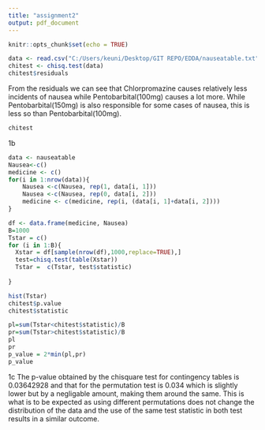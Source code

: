 ```yaml
---
title: "assignment2"
output: pdf_document
---
```


```r
knitr::opts_chunk$set(echo = TRUE)
```


```r
data <- read.csv("C:/Users/keuni/Desktop/GIT REPO/EDDA/nauseatable.txt", sep="")
chitest <- chisq.test(data)
chitest$residuals
```
From the residuals we can see that Chlorpromazine causes relatively less incidents of nausea while Pentobarbital(100mg) causes a lot more. While Pentobarbital(150mg) is also responsible for some cases of nausea, this is less so than Pentobarbital(100mg).

```r
chitest
```



1b

```r
data <- nauseatable
Nausea<-c()
medicine <- c()
for(i in 1:nrow(data)){
    Nausea <-c(Nausea, rep(1, data[i, 1]))
    Nausea <-c(Nausea, rep(0, data[i, 2]))
    medicine <- c(medicine, rep(i, (data[i, 1]+data[i, 2])))
}

df <- data.frame(medicine, Nausea)
B=1000
Tstar = c()
for (i in 1:B){
  Xstar = df[sample(nrow(df),1000,replace=TRUE),]
  test=chisq.test(table(Xstar))
  Tstar =  c(Tstar, test$statistic)
  
}

hist(Tstar)
chitest$p.value
chitest$statistic

pl=sum(Tstar<chitest$statistic)/B
pr=sum(Tstar>chitest$statistic)/B
pl
pr
p_value = 2*min(pl,pr)
p_value
```
1c
The p-value obtained by the chisquare test for contingency tables is 0.03642928 and that for the permutation test is 0.034 which is slightly lower but by a negligable amount, making them around the same. This is what is to be expected as using different permutations does not change the distribution of the data and the use of the same test statistic in both test results in a similar outcome.







